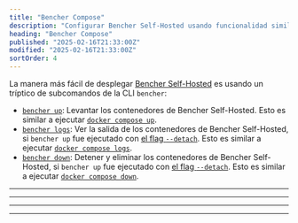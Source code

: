 ```yaml
---
title: "Bencher Compose"
description: "Configurar Bencher Self-Hosted usando funcionalidad similar a Docker Compose en el Bencher CLI"
heading: "Bencher Compose"
published: "2025-02-16T21:33:00Z"
modified: "2025-02-16T21:33:00Z"
sortOrder: 4
---
```



La manera más fácil de desplegar [Bencher Self-Hosted][bencher self hosted] es usando un tríptico de subcomandos de la CLI `bencher`:

- [`bencher up`][bencher up]: Levantar los contenedores de Bencher Self-Hosted.
  Esto es similar a ejecutar [`docker compose up`][docker compose up].
- [`bencher logs`][bencher logs]: Ver la salida de los contenedores de Bencher Self-Hosted,
  si `bencher up` fue ejecutado con [el flag `--detach`][detach flag].
  Esto es similar a ejecutar [`docker compose logs`][docker compose logs].
- [`bencher down`][bencher down]: Detener y eliminar los contenedores de Bencher Self-Hosted,
  si `bencher up` fue ejecutado con [el flag `--detach`][detach flag].
  Esto es similar a ejecutar [`docker compose down`][docker compose down].

[docker compose up]: https://docs.docker.com/reference/cli/docker/compose/up/
[docker compose logs]: https://docs.docker.com/reference/cli/docker/compose/logs/
[docker compose down]: https://docs.docker.com/reference/cli/docker/compose/down/

[bencher self hosted]: /es/docs/explanation/bencher-self-hosted/

[bencher up]: #bencher-up
[bencher logs]: #bencher-logs
[bencher down]: #bencher-down
[detach flag]: #--detach

<hr />

<div class="box">
  <BencherUp />
</div>

<hr />

<div class="box">
  <BencherLogs />
</div>

<hr />

<div class="box">
  <BencherDown />
</div>

<hr />

<DockerCompose />

